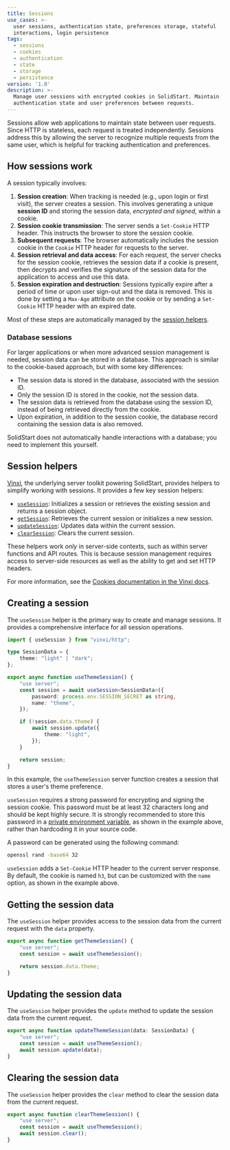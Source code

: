 ```yaml
---
title: Sessions
use_cases: >-
  user sessions, authentication state, preferences storage, stateful
  interactions, login persistence
tags:
  - sessions
  - cookies
  - authentication
  - state
  - storage
  - persistence
version: '1.0'
description: >-
  Manage user sessions with encrypted cookies in SolidStart. Maintain
  authentication state and user preferences between requests.
---
```


Sessions allow web applications to maintain state between user requests.
Since HTTP is stateless, each request is treated independently.
Sessions address this by allowing the server to recognize multiple requests from the same user, which is helpful for tracking authentication and preferences.

## How sessions work

A session typically involves:

1. **Session creation**: When tracking is needed (e.g., upon login or first visit), the server creates a session.
   This involves generating a unique **session ID** and storing the session data, _encrypted and signed_, within a cookie.
2. **Session cookie transmission**: The server sends a `Set-Cookie` HTTP header.
   This instructs the browser to store the session cookie.
3. **Subsequent requests**: The browser automatically includes the session cookie in the `Cookie` HTTP header for requests to the server.
4. **Session retrieval and data access**: For each request, the server checks for the session cookie, retrieves the session data if a cookie is present, then decrypts and verifies the signature of the session data for the application to access and use this data.
5. **Session expiration and destruction**: Sessions typically expire after a period of time or upon user sign-out and the data is removed.
   This is done by setting a `Max-Age` attribute on the cookie or by sending a `Set-Cookie` HTTP header with an expired date.

Most of these steps are automatically managed by the [session helpers](#session-helpers).

### Database sessions

For larger applications or when more advanced session management is needed, session data can be stored in a database.
This approach is similar to the cookie-based approach, but with some key differences:

- The session data is stored in the database, associated with the session ID.
- Only the session ID is stored in the cookie, not the session data.
- The session data is retrieved from the database using the session ID, instead of being retrieved directly from the cookie.
- Upon expiration, in addition to the session cookie, the database record containing the session data is also removed.

SolidStart does not automatically handle interactions with a database; you need to implement this yourself.

## Session helpers

[Vinxi](https://vinxi.vercel.app), the underlying server toolkit powering SolidStart, provides helpers to simplify working with sessions.
It provides a few key session helpers:

- [`useSession`](https://vinxi.vercel.app/api/server/session.html#usesession): Initializes a session or retrieves the existing session and returns a session object.
- [`getSession`](https://vinxi.vercel.app/api/server/session.html#getsession): Retrieves the current session or initializes a new session.
- [`updateSession`](https://vinxi.vercel.app/api/server/session.html#updatesession): Updates data within the current session.
- [`clearSession`](https://vinxi.vercel.app/api/server/session.html#clearsession): Clears the current session.

These helpers work _only_ in server-side contexts, such as within server functions and API routes.
This is because session management requires access to server-side resources as well as the ability to get and set HTTP headers.

For more information, see the [Cookies documentation in the Vinxi docs](https://vinxi.vercel.app/api/server/session.html).

## Creating a session

The `useSession` helper is the primary way to create and manage sessions.
It provides a comprehensive interface for all session operations.

```ts title="src/lib/session.ts"
import { useSession } from "vinxi/http";

type SessionData = {
	theme: "light" | "dark";
};

export async function useThemeSession() {
	"use server";
	const session = await useSession<SessionData>({
		password: process.env.SESSION_SECRET as string,
		name: "theme",
	});

	if (!session.data.theme) {
		await session.update({
			theme: "light",
		});
	}

	return session;
}
```

In this example, the `useThemeSession` server function creates a session that stores a user's theme preference.

`useSession` requires a strong password for encrypting and signing the session cookie.
This password must be at least 32 characters long and should be kept highly secure.
It is strongly recommended to store this password in a [private environment variable](/configuration/environment-variables#private-environment-variables), as shown in the example above, rather than hardcoding it in your source code.

A password can be generated using the following command:

```sh frame="none"
openssl rand -base64 32
```

`useSession` adds a `Set-Cookie` HTTP header to the current server response.
By default, the cookie is named `h3`, but can be customized with the `name` option, as shown in the example above.

## Getting the session data

The `useSession` helper provides access to the session data from the current request with the `data` property.

```ts title="src/lib/session.ts"
export async function getThemeSession() {
	"use server";
	const session = await useThemeSession();

	return session.data.theme;
}
```

## Updating the session data

The `useSession` helper provides the `update` method to update the session data from the current request.

```ts title="src/lib/session.ts"
export async function updateThemeSession(data: SessionData) {
	"use server";
	const session = await useThemeSession();
	await session.update(data);
}
```

## Clearing the session data

The `useSession` helper provides the `clear` method to clear the session data from the current request.

```ts title="src/lib/session.ts"
export async function clearThemeSession() {
	"use server";
	const session = await useThemeSession();
	await session.clear();
}
```
